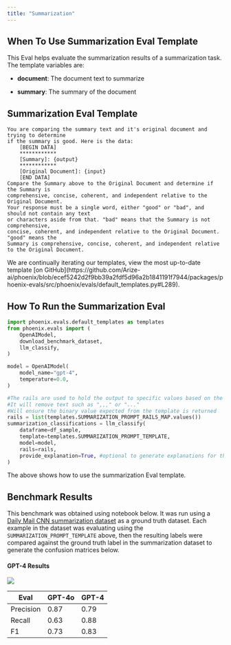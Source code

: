 ```yaml
---
title: "Summarization"
---
```


## When To Use Summarization Eval Template

This Eval helps evaluate the summarization results of a summarization task. The template variables are:

* **document**: The document text to summarize

* **summary**: The summary of the document

## Summarization Eval Template

```
You are comparing the summary text and it's original document and trying to determine
if the summary is good. Here is the data:
    [BEGIN DATA]
    ************
    [Summary]: {output}
    ************
    [Original Document]: {input}
    [END DATA]
Compare the Summary above to the Original Document and determine if the Summary is
comprehensive, concise, coherent, and independent relative to the Original Document.
Your response must be a single word, either "good" or "bad", and should not contain any text
or characters aside from that. "bad" means that the Summary is not comprehensive,
concise, coherent, and independent relative to the Original Document. "good" means the
Summary is comprehensive, concise, coherent, and independent relative to the Original Document.
```

<Info>
We are continually iterating our templates, view the most up-to-date template [on GitHub](https://github.com/Arize-ai/phoenix/blob/ecef5242d2f9bb39a2fdf5d96a2b1841191f7944/packages/phoenix-evals/src/phoenix/evals/default_templates.py#L289).

</Info>

## How To Run the Summarization Eval

```python
import phoenix.evals.default_templates as templates
from phoenix.evals import (
    OpenAIModel,
    download_benchmark_dataset,
    llm_classify,
)

model = OpenAIModel(
    model_name="gpt-4",
    temperature=0.0,
)

#The rails are used to hold the output to specific values based on the template
#It will remove text such as ",,," or "..."
#Will ensure the binary value expected from the template is returned 
rails = list(templates.SUMMARIZATION_PROMPT_RAILS_MAP.values())
summarization_classifications = llm_classify(
    dataframe=df_sample,
    template=templates.SUMMARIZATION_PROMPT_TEMPLATE,
    model=model,
    rails=rails,
    provide_explanation=True, #optional to generate explanations for the value produced by the eval LLM
)
```

The above shows how to use the summarization Eval template.

## Benchmark Results

This benchmark was obtained using notebook below. It was run using a [Daily Mail CNN summarization dataset](https://storage.googleapis.com/arize-phoenix-assets/evals/summarization-classification/summarization-test.jsonl.zip) as a ground truth dataset. Each example in the dataset was evaluating using the `SUMMARIZATION_PROMPT_TEMPLATE` above, then the resulting labels were compared against the ground truth label in the summarization dataset to generate the confusion matrices below.

<Frame caption="Try it out!">
    <Card title="Google Colaboratory" icon="https://storage.googleapis.com/arize-phoenix-assets/assets/images/phoenix-docs-images/gc.ico" horizontal href="https://colab.research.google.com/github/Arize-ai/phoenix/blob/main/tutorials/evals/evaluate_summarization_classifications.ipynb"/>
</Frame>

#### GPT-4 Results

<Frame caption="">
  <img src="https://storage.googleapis.com/arize-phoenix-assets/assets/images/phoenix-docs-images/1e9294cc-image.jpeg" />
</Frame>

| Eval      | GPT-4o | GPT-4 |
| --------- | ------ | ----- |
| Precision | 0.87   | 0.79  |
| Recall    | 0.63   | 0.88  |
| F1        | 0.73   | 0.83  |



